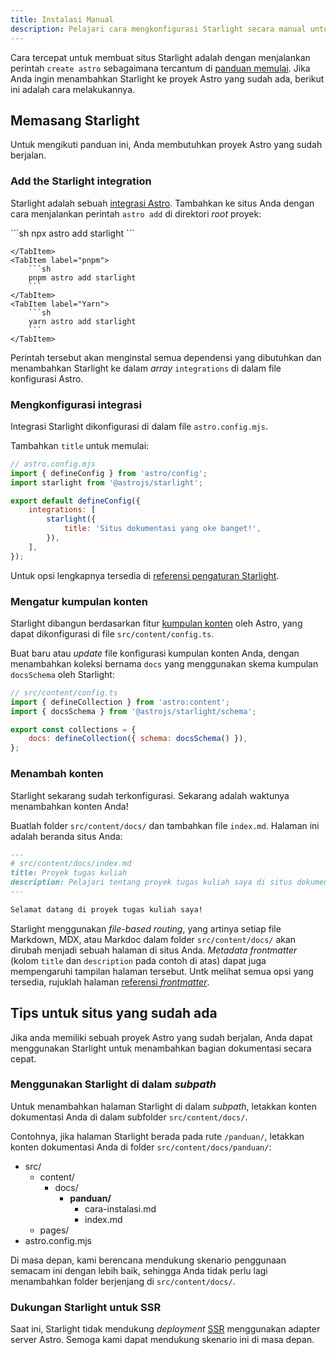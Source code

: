 ```yaml
---
title: Instalasi Manual
description: Pelajari cara mengkonfigurasi Starlight secara manual untuk menambahkan ke proyek Astro yang sudah ada.
---
```



Cara tercepat untuk membuat situs Starlight adalah dengan menjalankan perintah `create astro` sebagaimana tercantum di [panduan memulai](/id/getting-started/#creating-a-new-project).
Jika Anda ingin menambahkan Starlight ke proyek Astro yang sudah ada, berikut ini adalah cara melakukannya.

## Memasang Starlight

Untuk mengikuti panduan ini, Anda membutuhkan proyek Astro yang sudah berjalan.

### Add the Starlight integration

Starlight adalah sebuah [integrasi Astro](https://docs.astro.build/en/guides/integrations-guide/). Tambahkan ke situs Anda dengan cara menjalankan perintah `astro add` di direktori _root_ proyek:

<Tabs>
    <TabItem label="npm">
        ```sh
        npx astro add starlight
        ```

    </TabItem>
    <TabItem label="pnpm">
        ```sh
        pnpm astro add starlight
        ```
    </TabItem>
    <TabItem label="Yarn">
        ```sh
        yarn astro add starlight
        ```
    </TabItem>

</Tabs>

Perintah tersebut akan menginstal semua dependensi yang dibutuhkan dan menambahkan Starlight ke dalam _array_ `integrations` di dalam file konfigurasi Astro.

### Mengkonfigurasi integrasi

Integrasi Starlight dikonfigurasi di dalam file `astro.config.mjs`.

Tambahkan `title` untuk memulai:

```js {7-9}
// astro.config.mjs
import { defineConfig } from 'astro/config';
import starlight from '@astrojs/starlight';

export default defineConfig({
	integrations: [
		starlight({
			title: 'Situs dokumentasi yang oke banget!',
		}),
	],
});
```

Untuk opsi lengkapnya tersedia di [referensi pengaturan Starlight](/id/reference/configuration/).

### Mengatur kumpulan konten

Starlight dibangun berdasarkan fitur [kumpulan konten](https://docs.astro.build/en/guides/content-collections/) oleh Astro, yang dapat dikonfigurasi di file `src/content/config.ts`.

Buat baru atau _update_ file konfigurasi kumpulan konten Anda, dengan menambahkan koleksi bernama `docs` yang menggunakan skema kumpulan `docsSchema` oleh Starlight:

```js ins={3,6}
// src/content/config.ts
import { defineCollection } from 'astro:content';
import { docsSchema } from '@astrojs/starlight/schema';

export const collections = {
	docs: defineCollection({ schema: docsSchema() }),
};
```

### Menambah konten

Starlight sekarang sudah terkonfigurasi. Sekarang adalah waktunya menambahkan konten Anda!

Buatlah folder `src/content/docs/` dan tambahkan file `index.md`.
Halaman ini adalah beranda situs Anda:

```md
---
# src/content/docs/index.md
title: Proyek tugas kuliah
description: Pelajari tentang proyek tugas kuliah saya di situs dokumentasi ini yang dibuat dengan Starlight!
---

Selamat datang di proyek tugas kuliah saya!
```

Starlight menggunakan _file-based routing_, yang artinya setiap file Markdown, MDX, atau Markdoc dalam folder `src/content/docs/` akan dirubah menjadi sebuah halaman di situs Anda. _Metadata frontmatter_ (kolom `title` dan `description` pada contoh di atas) dapat juga mempengaruhi tampilan halaman tersebut.
Untk melihat semua opsi yang tersedia, rujuklah halaman [referensi _frontmatter_](/reference/frontmatter/).

## Tips untuk situs yang sudah ada

Jika anda memiliki sebuah proyek Astro yang sudah berjalan, Anda dapat menggunakan Starlight untuk menambahkan bagian dokumentasi secara cepat.

### Menggunakan Starlight di dalam _subpath_

Untuk menambahkan halaman Starlight di dalam _subpath_, letakkan konten dokumentasi Anda di dalam subfolder `src/content/docs/`.

Contohnya, jika halaman Starlight berada pada rute `/panduan/`, letakkan konten dokumentasi Anda di folder `src/content/docs/panduan/`:


<FileTree>

- src/
  - content/
    - docs/
      - **panduan/**
        - cara-instalasi.md
        - index.md
  - pages/
- astro.config.mjs

</FileTree>

Di masa depan, kami berencana mendukung skenario penggunaan semacam ini dengan lebih baik, sehingga Anda tidak perlu lagi menambahkan folder berjenjang di `src/content/docs/`.

### Dukungan Starlight untuk SSR

Saat ini, Starlight tidak mendukung _deployment_ [SSR](https://docs.astro.build/en/guides/server-side-rendering/) menggunakan adapter server Astro. Semoga kami dapat mendukung skenario ini di masa depan.
